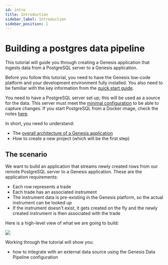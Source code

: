```yaml
---
id: intro
title: Introduction
sidebar_label: Introduction
sidebar_position: 1
---
```


# Building a postgres data pipeline

This tutorial will guide you through creating a Genesis application that ingests data from a PostgreSQL server to a Genesis application.

Before you follow this tutorial, you need to have the Genesis low-code platform and your development environment fully installed. You also need to be familiar with the key information from the [quick start guide](../../../getting-started/quick-start/). 

You need to have a PostgreSQL server set up; this will be used as a source for the data. This server must meet the [minimal configuration](/server/integration/data-pipeline/advanced/) to be able to capture changes. If you start PostgreSQL from a Docker image, check the notes [here](../../../server/integration/data-pipeline/configuring-runtime/#starting-source-postgresql-as-a-docker-image).

In short, you need to understand:

* The [overall architecture of a Genesis application](../../../getting-started/learn-the-basics/simple-introduction/)
* How to create a new project (which will be the first step)

## The scenario
We want to build an application that streams newly created rows from our remote PostgreSQL server to a Genesis application. These are the application requirements:

- Each row represents a trade
- Each trade has an associated instrument
- The instrument data is pre-existing in the Genesis platform, so the actual instrument can be looked up
- If the instrument doesn't exist, it gets created on the fly and the newly created instrument is then associated with the trade

Here is a high-level view of what we are going to build:

![](/img/postgres-data-pipeline-tutorial.jpg)

Working through the tutorial will show you:
* how to integrate with an external data source using the Genesis Data Pipeline configuration